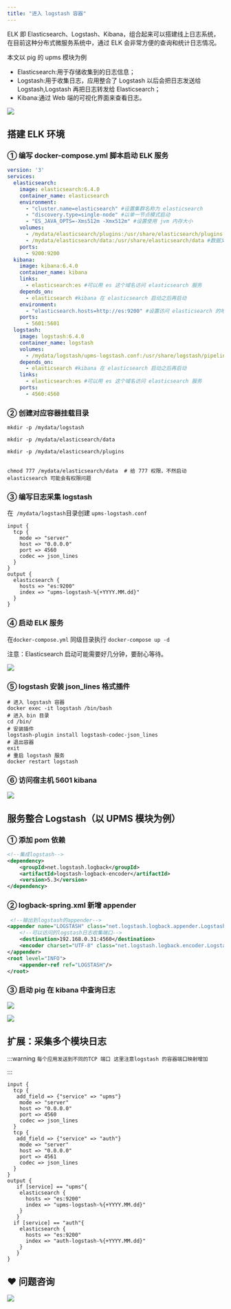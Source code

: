 ```yaml
---
title: "进入 logstash 容器"
---
```


ELK 即 Elasticsearch、Logstash、Kibana，组合起来可以搭建线上日志系统，在目前这种分布式微服务系统中，通过 ELK 会非常方便的查询和统计日志情况。



本文以 pig 的 upms 模块为例



+ Elasticsearch:用于存储收集到的日志信息；
+ Logstash:用于收集日志，应用整合了 Logstash 以后会把日志发送给 Logstash,Logstash 再把日志转发给 Elasticsearch；
+ Kibana:通过 Web 端的可视化界面来查看日志。



![](https://cdn.nlark.com/yuque/0/2022/png/283679/1648973343218-b7a18b2f-0fe2-4cbf-b0f3-545482fa672f.png)



## 搭建 ELK 环境
### 
### ① 编写 docker-compose.yml 脚本启动 ELK 服务


```yaml
version: '3'
services:
  elasticsearch:
    image: elasticsearch:6.4.0
    container_name: elasticsearch
    environment:
      - "cluster.name=elasticsearch" #设置集群名称为 elasticsearch
      - "discovery.type=single-node" #以单一节点模式启动
      - "ES_JAVA_OPTS=-Xms512m -Xmx512m" #设置使用 jvm 内存大小
    volumes:
      - /mydata/elasticsearch/plugins:/usr/share/elasticsearch/plugins #插件文件挂载
      - /mydata/elasticsearch/data:/usr/share/elasticsearch/data #数据文件挂载
    ports:
      - 9200:9200
  kibana:
    image: kibana:6.4.0
    container_name: kibana
    links:
      - elasticsearch:es #可以用 es 这个域名访问 elasticsearch 服务
    depends_on:
      - elasticsearch #kibana 在 elasticsearch 启动之后再启动
    environment:
      - "elasticsearch.hosts=http://es:9200" #设置访问 elasticsearch 的地址
    ports:
      - 5601:5601
  logstash:
    image: logstash:6.4.0
    container_name: logstash
    volumes:
      - /mydata/logstash/upms-logstash.conf:/usr/share/logstash/pipeline/logstash.conf 
    depends_on:
      - elasticsearch #kibana 在 elasticsearch 启动之后再启动
    links:
      - elasticsearch:es #可以用 es 这个域名访问 elasticsearch 服务
    ports:
      - 4560:4560
```



### ② 创建对应容器挂载目录


```plain
mkdir -p /mydata/logstash

mkdir -p /mydata/elasticsearch/data

mkdir -p /mydata/elasticsearch/plugins


chmod 777 /mydata/elasticsearch/data  # 给 777 权限，不然启动 elasticsearch 可能会有权限问题
```



### ③ 编写日志采集 logstash


在  `/mydata/logstash`目录创建 `upms-logstash.conf`



```shell
input {
  tcp {
    mode => "server"
    host => "0.0.0.0"
    port => 4560
    codec => json_lines
  }
}
output {
  elasticsearch {
    hosts => "es:9200"
    index => "upms-logstash-%{+YYYY.MM.dd}"
  }
}
```



### ④ 启动 ELK 服务


在`docker-compose.yml` 同级目录执行 `docker-compose up -d`



注意：Elasticsearch 启动可能需要好几分钟，要耐心等待。



![](https://cdn.nlark.com/yuque/0/2020/png/283679/1599470403248-8d70b63e-a96e-4440-b2c1-4b65bf3d75a4.png)



### ⑤ logstash 安装 json_lines 格式插件


```plain
# 进入 logstash 容器
docker exec -it logstash /bin/bash
# 进入 bin 目录
cd /bin/
# 安装插件
logstash-plugin install logstash-codec-json_lines
# 退出容器
exit
# 重启 logstash 服务
docker restart logstash
```



### ⑥ 访问宿主机 5601 kibana


![](https://cdn.nlark.com/yuque/0/2020/png/283679/1599470402692-ec46654c-1e94-4ff8-8d11-39a1dc323a52.png)



## 服务整合 Logstash（以 UPMS 模块为例）


### ① 添加 pom 依赖


```xml
<!--集成logstash-->
<dependency>
    <groupId>net.logstash.logback</groupId>
    <artifactId>logstash-logback-encoder</artifactId>
    <version>5.3</version>
</dependency>
```



### ② logback-spring.xml 新增 appender


```xml
 <!--输出到logstash的appender-->
<appender name="LOGSTASH" class="net.logstash.logback.appender.LogstashTcpSocketAppender">
    <!--可以访问的logstash日志收集端口-->
    <destination>192.168.0.31:4560</destination>
    <encoder charset="UTF-8" class="net.logstash.logback.encoder.LogstashEncoder"/>
</appender>
<root level="INFO">
    <appender-ref ref="LOGSTASH"/>
</root>
```



### ③ 启动 pig 在 kibana 中查询日志


![](https://cdn.nlark.com/yuque/0/2020/png/283679/1599470402985-aeb1a6bc-079c-43c0-b30e-42ab8d5227b7.png)

![](https://cdn.nlark.com/yuque/0/2020/png/283679/1599470402668-b36392b1-bb06-4c9b-b814-e1af5b672b7a.png)



## 扩展：采集多个模块日志


:::warning
`每个应用发送到不同的TCP 端口 这里注意logstash 的容器端口映射增加`

:::



```shell
input {
  tcp {
   add_field => {"service" => "upms"}
    mode => "server"
    host => "0.0.0.0"
    port => 4560
    codec => json_lines
  }
  tcp {
   add_field => {"service" => "auth"}
    mode => "server"
    host => "0.0.0.0"
    port => 4561
    codec => json_lines
  }
}
output {
   if [service] == "upms"{
    elasticsearch {
      hosts => "es:9200"
      index => "upms-logstash-%{+YYYY.MM.dd}"
    }
   }
  if [service] == "auth"{
    elasticsearch {
      hosts => "es:9200"
      index => "auth-logstash-%{+YYYY.MM.dd}"
    }
   }
}
```

## ❤  问题咨询
![](https://cdn.nlark.com/yuque/0/2022/gif/283679/1662563973685-c22e9831-db66-42b5-973f-886d25d1e0e7.gif)

